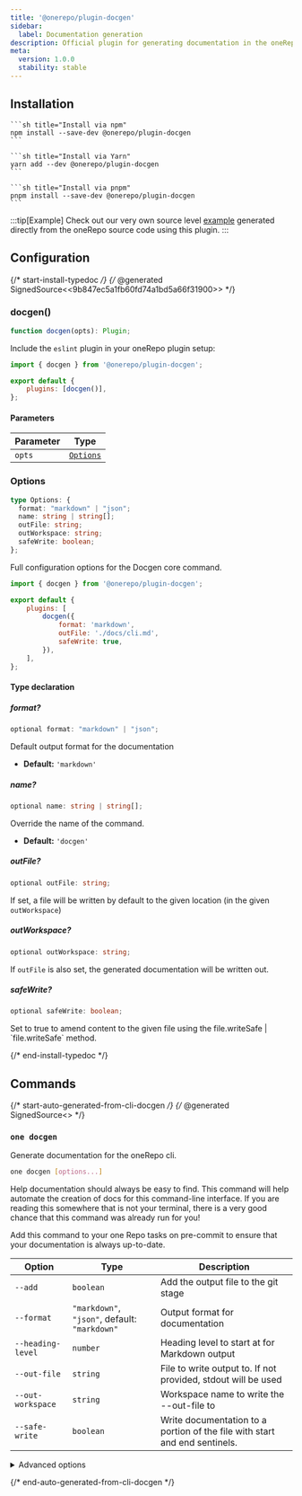 ```yaml
---
title: '@onerepo/plugin-docgen'
sidebar:
  label: Documentation generation
description: Official plugin for generating documentation in the oneRepo JavaScript and TypeScript monorepo toolchain.
meta:
  version: 1.0.0
  stability: stable
---
```



## Installation

<Tabs group="pkgmanager">
  <TabItem label="npm">

    ```sh title="Install via npm"
    npm install --save-dev @onerepo/plugin-docgen
    ```

  </TabItem>
  <TabItem label="yarn">

    ```sh title="Install via Yarn"
    yarn add --dev @onerepo/plugin-docgen
    ```

  </TabItem>
  <TabItem label="pnpm">

    ```sh title="Install via pnpm"
    pnpm install --save-dev @onerepo/plugin-docgen
    ```

  </TabItem>
</Tabs>

:::tip[Example]
Check out our very own source level [example](example/) generated directly from the oneRepo source code using this plugin.
:::

## Configuration

{/* start-install-typedoc */}
{/* @generated SignedSource<<9b847ec5a1fb60fd74a1bd5a66f31900>> */}

### docgen()

```ts
function docgen(opts): Plugin;
```

Include the `eslint` plugin in your oneRepo plugin setup:

```js title="onerepo.config.ts" {1,4}
import { docgen } from '@onerepo/plugin-docgen';

export default {
	plugins: [docgen()],
};
```

#### Parameters

| Parameter | Type                  |
| --------- | --------------------- |
| `opts`    | [`Options`](#options) |

### Options

```ts
type Options: {
  format: "markdown" | "json";
  name: string | string[];
  outFile: string;
  outWorkspace: string;
  safeWrite: boolean;
};
```

Full configuration options for the Docgen core command.

```js title="onerepo.config.ts"
import { docgen } from '@onerepo/plugin-docgen';

export default {
	plugins: [
		docgen({
			format: 'markdown',
			outFile: './docs/cli.md',
			safeWrite: true,
		}),
	],
};
```

#### Type declaration

##### format?

```ts
optional format: "markdown" | "json";
```

Default output format for the documentation

- **Default:** `'markdown'`

##### name?

```ts
optional name: string | string[];
```

Override the name of the command.

- **Default:** `'docgen'`

##### outFile?

```ts
optional outFile: string;
```

If set, a file will be written by default to the given location (in the given `outWorkspace`)

##### outWorkspace?

```ts
optional outWorkspace: string;
```

If `outFile` is also set, the generated documentation will be written out.

##### safeWrite?

```ts
optional safeWrite: boolean;
```

Set to true to amend content to the given file using the file.writeSafe \| \`file.writeSafe\` method.

{/* end-install-typedoc */}

## Commands

{/* start-auto-generated-from-cli-docgen */}
{/* @generated SignedSource<<eae31dc5c19ef17bf4fe8e4d9ee63db2>> */}

### `one docgen`

Generate documentation for the oneRepo cli.

```sh
one docgen [options...]
```

Help documentation should always be easy to find. This command will help automate the creation of docs for this command-line interface. If you are reading this somewhere that is not your terminal, there is a very good chance that this command was already run for you!

Add this command to your one Repo tasks on pre-commit to ensure that your documentation is always up-to-date.

| Option            | Type                                          | Description                                                                |
| ----------------- | --------------------------------------------- | -------------------------------------------------------------------------- |
| `--add`           | `boolean`                                     | Add the output file to the git stage                                       |
| `--format`        | `"markdown"`, `"json"`, default: `"markdown"` | Output format for documentation                                            |
| `--heading-level` | `number`                                      | Heading level to start at for Markdown output                              |
| `--out-file`      | `string`                                      | File to write output to. If not provided, stdout will be used              |
| `--out-workspace` | `string`                                      | Workspace name to write the --out-file to                                  |
| `--safe-write`    | `boolean`                                     | Write documentation to a portion of the file with start and end sentinels. |

<details>

<summary>Advanced options</summary>

| Option            | Type      | Description                                                                          |
| ----------------- | --------- | ------------------------------------------------------------------------------------ |
| `--command`       | `string`  | Start at the given command, skip the root and any others                             |
| `--show-advanced` | `boolean` | Pair with `--help` to show advanced options.                                         |
| `--use-defaults`  | `boolean` | Use the oneRepo default configuration. Helpful for generating default documentation. |

</details>

{/* end-auto-generated-from-cli-docgen */}

